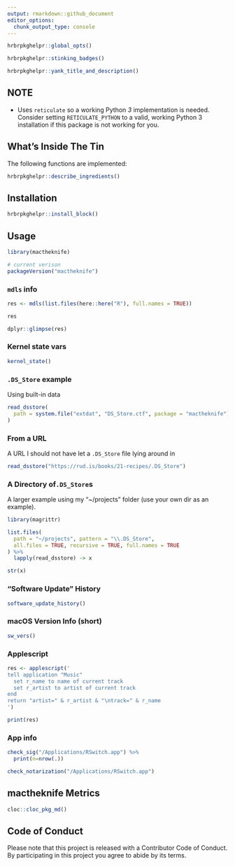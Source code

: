 ```yaml
---
output: rmarkdown::github_document
editor_options: 
  chunk_output_type: console
---
```

```r
hrbrpkghelpr::global_opts()
```

```r
hrbrpkghelpr::stinking_badges()
```

```r
hrbrpkghelpr::yank_title_and_description()
```

## NOTE

- Uses `reticulate` so a working Python *3* implementation is needed. Consider setting `RETICULATE_PYTHON` to a valid, working Python 3 installation if this package is not working for you.

## What's Inside The Tin

The following functions are implemented:

```r
hrbrpkghelpr::describe_ingredients()
```

## Installation

```r
hrbrpkghelpr::install_block()
```

## Usage

```r
library(mactheknife)

# current verison
packageVersion("mactheknife")

```

### `mdls` info

```r
res <- mdls(list.files(here::here("R"), full.names = TRUE))

res

dplyr::glimpse(res)
```

### Kernel state vars

```r
kernel_state()
```

### `.DS_Store` example 

Using built-in data

```r
read_dsstore(
  path = system.file("extdat", "DS_Store.ctf", package = "mactheknife")
)
```

### From a URL

A URL I should not have let a `.DS_Store` file lying around in

```r
read_dsstore("https://rud.is/books/21-recipes/.DS_Store")
```

### A Directory of`.DS_Store`s

A larger example using my "~/projects" folder (use your own dir as an example).

```r
library(magrittr)

list.files(
  path = "~/projects", pattern = "\\.DS_Store", 
  all.files = TRUE, recursive = TRUE, full.names = TRUE
) %>% 
  lapply(read_dsstore) -> x

str(x)
```

### "Software Update" History

```r
software_update_history()
```

### macOS Version Info (short)

```r
sw_vers()
```

### Applescript

```r
res <- applescript('
tell application "Music" 
  set r_name to name of current track
  set r_artist to artist of current track
end
return "artist=" & r_artist & "\ntrack=" & r_name
')

print(res)
```

### App info

```r
check_sig("/Applications/RSwitch.app") %>% 
  print(n=nrow(.))

check_notarization("/Applications/RSwitch.app")
```

## mactheknife Metrics

```r
cloc::cloc_pkg_md()
```

## Code of Conduct

Please note that this project is released with a Contributor Code of Conduct. By participating in this project you agree to abide by its terms.